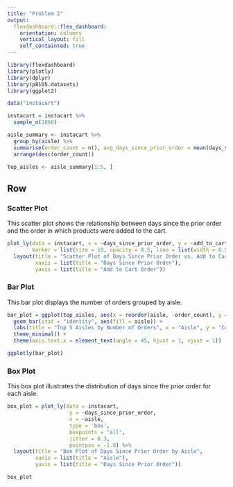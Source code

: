 ```yaml
---
title: "Problem 2"
output: 
  flexdashboard::flex_dashboard:
    orientation: columns
    vertical_layout: fill
    self_containted: true
---
```


```r
library(flexdashboard)
library(plotly)
library(dplyr)
library(p8105.datasets)
library(ggplot2)

data("instacart")

instacart = instacart %>%
  sample_n(1000)

aisle_summary <- instacart %>%
  group_by(aisle) %>%
  summarise(order_count = n(), avg_days_since_prior_order = mean(days_since_prior_order, na.rm = TRUE)) %>%
  arrange(desc(order_count))

top_aisles <- aisle_summary[1:5, ]
```

Row {.tabset .tabset-fade}
-------------------------------------

### Scatter Plot

This scatter plot shows the relationship between days since the prior order and the order in which products were added to the cart.

```r
plot_ly(data = instacart, x = ~days_since_prior_order, y = ~add_to_cart_order, type = 'scatter', mode = 'markers',
        marker = list(size = 10, opacity = 0.5, line = list(width = 0.5, color = 'white'))) %>%
  layout(title = "Scatter Plot of Days Since Prior Order vs. Add to Cart Order",
         xaxis = list(title = "Days Since Prior Order"),
         yaxis = list(title = "Add to Cart Order"))
```

### Bar Plot

This bar plot displays the number of orders grouped by aisle.

```r
bar_plot = ggplot(top_aisles, aes(x = reorder(aisle, -order_count), y = order_count)) +
  geom_bar(stat = "identity", aes(fill = aisle)) +
  labs(title = "Top 5 Aisles by Number of Orders", x = "Aisle", y = "Count") +
  theme_minimal() +
  theme(axis.text.x = element_text(angle = 45, hjust = 1, vjust = 1))

ggplotly(bar_plot)
```

### Box Plot

This box plot illustrates the distribution of days since the prior order for each aisle.

```r
box_plot = plot_ly(data = instacart, 
                    y = ~days_since_prior_order, 
                    x = ~aisle, 
                    type = 'box', 
                    boxpoints = "all",
                    jitter = 0.3,
                    pointpos = -1.8) %>%
  layout(title = "Box Plot of Days Since Prior Order by Aisle",
         xaxis = list(title = "Aisle"),
         yaxis = list(title = "Days Since Prior Order"))

box_plot
```